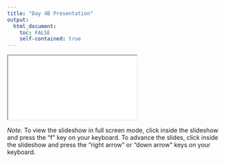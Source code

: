 ```yaml
---
title: "Day 4B Presentation"
output: 
  html_document:
    toc: FALSE
    self-contained: true
---
```


<iframe class="slide-deck" src="slides/slides_4b.html" title="Day 4B Presentation"></iframe>

*Note.* To view the slideshow in full screen mode, click inside the slideshow and press the "f" key on your keyboard. To advance the slides, click inside the slideshow and press the "right arrow" or "down arrow" keys on your keyboard.
